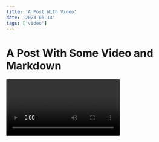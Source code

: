 ```yaml
---
title: 'A Post With Video'
date: '2023-06-14'
tags: ['video']
---
```

# A Post With Some Video and Markdown

<Video id="6h649f2fB9Q" />

Isn't this great! Front-matter and next-mdx allows us to take files from a .mdx hosted elsewhere and compile them into HTML at server build time.

# GFM

## Autolink literals

www.example.com, https://example.com, and contact@example.com.

## Footnote

A note[^1]

[^1]: Big note.

## Strikethrough

~one~ or ~~two~~ tildes.

## Table

| a | b  |  c |  d  |
| - | :- | -: | :-: |

## Tasklist

* [ ] to do
* [x] done